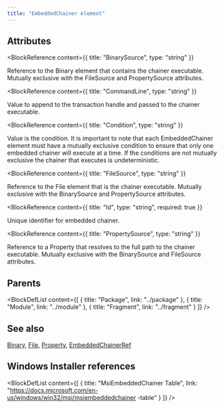```yaml
---
title: "EmbeddedChainer element"
---
```






## Attributes

<BlockWrapper>

  <BlockReference
    content={{
      title: "BinarySource",
      type: "string"
    }}
  >
  Reference to the Binary element that contains the chainer executable. Mutually exclusive with
   the FileSource and PropertySource attributes.
  </BlockReference>

  <BlockReference
    content={{
      title: "CommandLine",
      type: "string"
    }}
  >
  Value to append to the transaction handle and passed to the chainer executable.
  </BlockReference>

  <BlockReference
    content={{
      title: "Condition",
      type: "string"
    }}
  >
  Value is the condition. It is important to note that each EmbeddedChainer element must have a mutually exclusive condition
   to ensure that only one embedded chainer will execute at a time. If the conditions are not mutually exclusive the chainer
   that executes is undeterministic.
  </BlockReference>

  <BlockReference
    content={{
      title: "FileSource",
      type: "string"
    }}
  >
  Reference to the File element that is the chainer executable. Mutually exclusive with
   the BinarySource and PropertySource attributes.
  </BlockReference>

  <BlockReference
    content={{
      title: "Id",
      type: "string",
      required: true
    }}
  >
  Unique identifier for embedded chainer.
  </BlockReference>

  <BlockReference
    content={{
      title: "PropertySource",
      type: "string"
    }}
  >
  Reference to a Property that resolves to the full path to the chainer executable. Mutually exclusive with
   the BinarySource and FileSource attributes.
  </BlockReference>

</BlockWrapper>


## Parents

<BlockDefList content={[
    {
      title: "Package",
      link: "../package"
    },
    {
      title: "Module",
      link: "../module"
    },
    {
      title: "Fragment",
      link: "../fragment"
    }
  ]}
/>

## See also
[Binary](../binary), [File](../file), [Property](../property), [EmbeddedChainerRef](../embeddedchainerref)

## Windows Installer references

<BlockDefList content={[
    {
      title: "MsiEmbeddedChainer  Table",
      link: "https://docs.microsoft.com/en-us/windows/win32/msi/msiembeddedchainer -table"
    }
  ]}
/>
